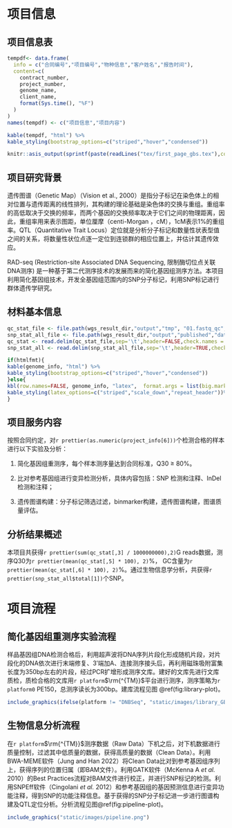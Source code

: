 # 项目信息

## 项目信息表

```r
tempdf<- data.frame(
  info = c("合同编号","项目编号","物种信息","客户姓名","报告时间"),
  content=c(
    contract_number,
    project_number,
    genome_name,
    client_name,
    format(Sys.time(), "%F")
  )
)
names(tempdf) <- c("项目信息","项目内容")
```

```r
kable(tempdf, "html") %>%
kable_styling(bootstrap_options=c("striped","hover","condensed"))
```

```r
knitr::asis_output(sprintf(paste(readLines("tex/first_page_gbs.tex"),collapse="\n"), contract_number, genome_name, sample_number))
```


## 项目研究背景

遗传图谱（Genetic Map）（Vision et al., 2000）是指分子标记在染色体上的相对位置与遗传距离的线性排列，其构建的理论基础是染色体的交换与重组。重组率的高低取决于交换的频率，而两个基因的交换频率取决于它们之间的物理距离，因此，重组率用来表示图距，单位厘摩（centi-Morgan ，cM），1cM表示1%的重组率。QTL（Quantitative Trait Locus）定位就是分析分子标记和数量性状表型值之间的关系，将数量性状位点逐一定位到连锁群的相应位置上，并估计其遗传效应。

RAD-seq (Restriction-site Associated DNA Sequencing, 限制酶切位点关联DNA测序) 是一种基于第二代测序技术的发展而来的简化基因组测序方法。本项目利用简化基因组技术，开发全基因组范围内的SNP分子标记，利用SNP标记进行群体遗传学研究。

## 材料基本信息

```r
qc_stat_file <- file.path(wgs_result_dir,"output","tmp", "01.fastq_qc", "qc.stat")
snp_stat_all_file <- file.path(wgs_result_dir,"output","published","data","04.snpIndel", "snp", "snp.stat.all.xls")
qc_stat <- read.delim(qc_stat_file,sep='\t',header=FALSE,check.names = FALSE,comment="#")
snp_stat_all <- read.delim(snp_stat_all_file,sep='\t',header=TRUE,check.names = FALSE)
```

```r
if(htmlfmt){
kable(genome_info, "html") %>%
kable_styling(bootstrap_options=c("striped","hover","condensed"))
}else{
kbl(row.names=FALSE, genome_info, "latex",  format.args = list(big.mark = ",",scientific = FALSE), booktabs = TRUE, longtable = TRUE, linesep=' ') %>%
kable_styling(latex_options=c("striped","scale_down","repeat_header"))%>%column_spec(2,"30em")%>% table_bline()
}
```

## 项目服务内容

按照合同约定，对`r prettier(as.numeric(project_info[6]))`个检测合格的样本进行以下实验及分析：

1. 简化基因组重测序，每个样本测序量达到合同标准，Q30 $\geq$ 80%。

2. 比对参考基因组进行变异检测分析，具体内容包括：SNP 检测和注释、InDel 检测和注释；

3. 遗传图谱构建：分子标记筛选过滤，binmarker构建，遗传图谱构建，图谱质量评估。

## 分析结果概述

本项目共获得`r prettier(sum(qc_stat[,3] / 1000000000),2)`G reads数据，测序Q30为`r prettier(mean(qc_stat[,5] * 100), 2)`%，
GC含量为`r prettier(mean(qc_stat[,6] * 100), 2)`%。通过生物信息学分析，共获得`r prettier(snp_stat_all$total[1])`个SNP。

# 项目流程

## 简化基因组重测序实验流程

样品基因组DNA检测合格后，利用超声波将DNA序列片段化形成随机片段，对片段化的DNA依次进行末端修复、3′端加A、连接测序接头后，再利用磁珠吸附富集长度为350bp左右的片段，经过PCR扩增形成测序文库。建好的文库先进行文库质检，质检合格的文库用`r platform`$\rm{^{TM}}$平台进行测序，测序策略为`r platform0` PE150，总测序读长为300bp。建库流程见图 \@ref(fig:library-plot)。

```r
include_graphics(ifelse(platform != "DNBSeq", "static/images/library_GBS.png", "static/images/dnbseq.png"))
```


## 生物信息分析流程

在`r platform`$\rm{^{TM}}$测序数据（Raw Data）下机之后，对下机数据进行质量控制，过滤其中低质量的数据，获得高质量的数据（Clean Data）。利用BWA-MEME软件（Jung and Han 2022）将Clean Data比对到参考基因组序列上，获得序列的位置归属（即BAM文件）。利用GATK软件（McKenna A *et al.* 2010）的Best Practices流程对BAM文件进行校正，并进行SNP标记的检测。利用SNPEff软件（Cingolani *et al.* 2012）和参考基因组的基因预测信息进行变异功能注释，得到SNP的功能注释信息。基于获得的SNP分子标记进一步进行图谱构建及QTL定位分析。分析流程见图\@ref(fig:pipeline-plot)。


```r
include_graphics("static/images/pipeline.png")
```


\clearpage

\clearpage
